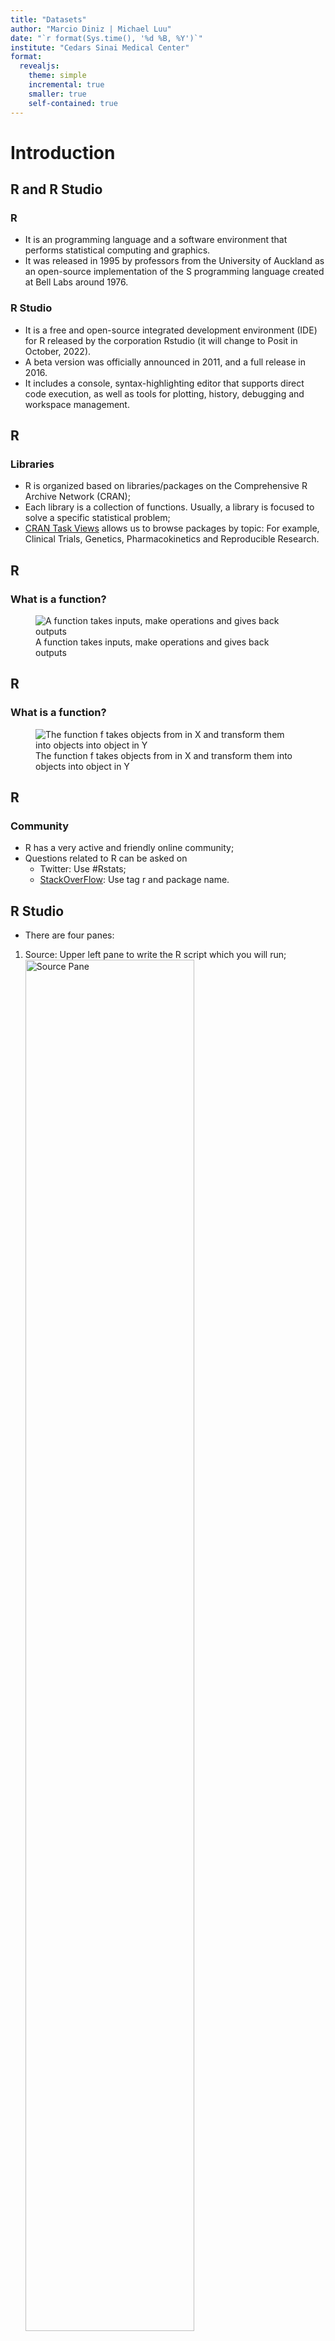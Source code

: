 ```yaml
---
title: "Datasets"
author: "Marcio Diniz | Michael Luu"
date: "`r format(Sys.time(), '%d %B, %Y')`"
institute: "Cedars Sinai Medical Center"
format: 
  revealjs:
    theme: simple
    incremental: true  
    smaller: true
    self-contained: true
---
```


# Introduction

## R and R Studio

### R

-   It is an programming language and a software environment that performs statistical computing and graphics.
-   It was released in 1995 by professors from the University of Auckland as an open-source implementation of the S programming language created at Bell Labs around 1976.

### R Studio

-   It is a free and open-source integrated development environment (IDE) for R released by the corporation Rstudio (it will change to Posit in October, 2022).
-   A beta version was officially announced in 2011, and a full release in 2016.
-   It includes a console, syntax-highlighting editor that supports direct code execution, as well as tools for plotting, history, debugging and workspace management.

## R

### Libraries

-   R is organized based on libraries/packages on the Comprehensive R Archive Network (CRAN);
-   Each library is a collection of functions. Usually, a library is focused to solve a specific statistical problem;
-   [CRAN Task Views](https://cran.r-project.org/web/views/) allows us to browse packages by topic: For example, Clinical Trials, Genetics, Pharmacokinetics and Reproducible Research.

## R

### What is a function?

![A function takes inputs, make operations and gives back outputs](figures/function01.png)

## R

### What is a function?

![The function f takes objects from in X and transform them into objects into object in Y](figures/function02.png)

## R

### Community

-   R has a very active and friendly online community;
-   Questions related to R can be asked on
    -   Twitter: Use #Rstats;
    -   [StackOverFlow](https://stackoverflow.com/): Use tag r and package name.

## R Studio

-   There are four panes:

1.  Source: Upper left pane to write the R script which you will run; ![Source Pane](figures/pane_source){width="75%"}

## R Studio

2.  Console: Lower left pane to show the results of your R script; ![Console Pane](figures/pane_console){width="75%"}

## R Studio

3.  Environment/History/Connections/Tutorial: Upper right pane has two important tabs:

-   Environment: To import datasets and manage all the active objects;
-   History: History of all commands you have run. ![Environment/History/Connections/Tutorial Pane](figures/pane_environment){width="75%"}

## R Studio

4.  Files/Plots/Packages/Help/Viewer: Lower right pane has five important tabs:

-   Files: To show all the files in the Windows directory where R will save the results. You can change the directory, click on ". . .";
-   Plots: When you run code in the Console that creates a plot, the Plots tab will be automatically selected;
-   Packages: This tab allows you to see the list of all the libraries (add-ons to the R code) you have access to, and which are loaded in already;
-   Help: This tab will be automatically selected whenever you run help code in the Console;
-   Viewer: It shows reports generated by R. ![Files/Plots/Packages/Help/Viewer Pane](figures/pane_plot){width="75%"}

## R Studio - Customization

-   You can change the position of the panels: Tools \> Global Options\> Pane Layout.
-   You can change the appearance: Tools \> Global Options \> Appearance

. . .

::: {layout-ncol="2"}
![Appearance](figures/options_appearance.png){width="50%"}

![Pane Layout](figures/options_panels.png){width="50%"}
:::

## R Studio - Projects

-   It makes straightforward to divide your work into multiple projects, each with their own working directory, workspace, history, and source documents.
-   Go to Files \> New Project:

1.  Choose New Directory \> New Project;
2.  Define the Directory name and choose where it will be located;
3.  "Create a git repository" will allow you to control the changes made on your code using [GitHub](https://github.com/) or [Gitlab](https://gitlab.com/). It is great for collaborating and sharing code;

-   Let\`s create our first project!

# Datasets

## Why is important to handle data correctly?

![Do different backups every day you work on your dataset.](figures/phd103003s.png){width="80%"}

## Why is important to handle data correctly?

![Do different backups every day you work on your dataset.](figures/phd122214s.png){width="80%"}

## Why is important to handle data correctly?

-   To avoid to redo work;
-   To reduce the probability to make mistakes;
-   To make the interaction with other researchers more efficient;
-   To make your statistical analysis to be reproducible.

## UppSala Scandal

-   Lönnstedt, O.M. and Eklöv, P., 2016. Environmentally relevant concentrations of microplastic particles influence larval fish ecology. Science, 352(6290), pp.1213-1216.
-   Authors reported experiments showing that fish that ate tiny 'microplastics' grew more slowly and were more likely to be eaten by predators.
-   A group of researchers raised a complaint about the study that not all the data underlying the results were available.
-   The only computer containing the study's raw data was allegedly stolen and no backups existed on another machine or an online repository.
-   Uppsala University investigated those allegations last year and found no evidence of misconduct.
-   The paper was [retracted](http://science.sciencemag.org/content/356/6340/812.1) by the authors.

## Duke Scandal

-   Smoking and carcinoma of the lung. British medical journal. 1950 Sep 30;2(4682):739.
-   Mortality in relation to smoking: ten years' observations of British doctors. British medical journal. 1964 May 30;1(5395):1399.

## Personalized Medicine

-   Aim: Establish whether a patient's genetic make-up can be used to identify therapeutic regimes that would provide better responses.
-   Potti A, Dressman HK, Bild A, Riedel RF, Chan G, Sayer R, Cragun J, Cottrill H, Kelley MJ, Petersen R, Harpole D. Genomic signatures to guide the use of chemotherapeutics. Nature medicine. 2006 Nov 1;12(11):1294-300.
-   Major breakthrough: oncologists could choose the most adequate chemotherapeutic regime based on the cancer patient's insensitivity.

## Keith Baggerly and Kevin Coombes

-   Biostatisticians at MD Anderson Cancer Center;
-   Data that they could not understand;
-   Mislabelled data;
-   Non-reproducible steps of the analysis;
-   Results seems the opposite;
-   Duke researchers did not listen to them and stopped replying them;
-   Medical journals published some communications, but they did not give much attention.

## Clinical Trial

-   Started in 2007 based on Potti's research;
-   Accrued 109 patients;
-   Baggerly KA, Coombes KR. Deriving chemosensitivity from cell lines: Forensic bioinformatics and reproducible research in high-throughput biology. The Annals of Applied Statistics. 2009 Dec 1:1309-34.
-   The trial was suspended by Duke;
-   The final Duke's report was that the data had been subject to modification carried out in a non-random way.

## Reproducible vs Replicable

![Patil P, Peng RD, Leek JT. A visual tool for defining reproducibility and replicability. Nature human behaviour. 2019 Jul;3(7):650-2.](figures/reproducible_replicable.png){widtht="50%"}

# Data Policies

## Nature

-   Authors must deposit their data in an approved data repository as part of the manuscript submission process; manuscripts will not otherwise be sent to review.
-   During the peer-review process, Editors, Editorial Board Members and referees are asked to evaluate whether the data repository(s) selected by the authors is appropriate, and may deem it necessary for authors to archive their data in additional repositories prior to publication.
-   [More details](https://www.nature.com/sdata/policies/data-policies)
-   [Data repositories](https://www.nature.com/sdata/policies/repositories)

## Science

-   Before publication, large data sets (including microarray data, protein or DNA sequences, atomic coordinates or electron microscopy maps for molecular and macromolecular structures, and climate data) must be deposited in an approved database and an accession number or a specific access address must be included in the published paper.
-   After publication, all data and materials necessary to understand, assess, and extend the conclusions of the manuscript must be available to any reader of a Science Journal.
-   [More details](https://www.sciencemag.org/authors/science-journals-editorial-policies)

# What is wrong with this dataset?

## Basic rules to organize data sets

1.  The preferred format are either Excel or .csv;
2.  Do not include Protected health information (any information in the medical record or designated record set that can be used to identify an individual and that was created, used, or disclosed in the course of providing a health care service such as diagnosis or treatment);
3.  Provide a dictionary of variables that describes each variable in more detail and indicates any coding scheme used for categorical variables (e.g., 0 = 'Female'; 1 = 'Male')
4.  Each row should contain all the information for one sample unit (patient, mouse, . . . ). Avoid having multiple rows for the same patient unless the data is collected repeatedly over time;

## Basic rules to organize data sets

5.  Each column (variable) must contain only one piece of information describing the sample unit. If necessary, create new variables;
6.  Use a specific code to indicate missing data (for example, NA);
7.  The first character of a variable name must be an alphabetic character. Subsequent characters can be alphabetic characters, numeric digits, or underscores. Special characters, except for the underscore or dot, are not allowed;
8.  Do not use colors or highlighting to distinguishing patient characteristics. Instead create a column (variable) to indicate the characteristic;

## Basic rules to organize data sets

9.  All notes should be made in a separate column;
10. Outcomes should all be converted to one specific unit and unit measure listed in the variable dictionary rather than in the data;
11. Do not include blank/hidden rows or columns;
12. Do not include calculations and graphics;
13. Variables which are mutually exclusive listed as separate variables should be concatenate into one variable (column);
14. If you have already sent the data to the statistician, but you need to add new information, do not change your previous format. If you have to add new variables, add the news variables in columns after the existing ones.

# What does R expect when importing a dataset?

## Dataset formats

-   R expects a rectangle dataset with n rows and p columns.

. . .

### Wide

-   Each row is a subject;
-   Each column is a different variable with its first row labeled with the variable name.

### Long

-   A subject can have more than one row;
-   Each column still is a variable, but there is one variable indicating the repeated measures.

## Why does the data format matter?

-   R sometimes require data in different formats to plot data and perform tests of hypotheses.

. . .

::: {layout-ncol="2"}
![Long format](figures/long_format.png){width="75%"}

![Wide format](figures/wide_format.png){width="75%"}
:::

## Importing datasets

1.  Go to Environment tab and click on 'Import Dataset';
2.  Choose the dataset file;
3.  Choose the name of the dataset and the missing data code;
4.  The dataset can be open either clicking on its name in the Environment tab or typing its name in the Console.

. . .

![Environment tab](figures/importing_datasets.png)

## Storing your code

-   Any code that we run in the console goes to the History tab.
-   We should always store our code in a R-Script or Quarto report.

. . .

![History tab](figures/importing_datasets.png)

## R-scripts and Quarto documents

::: columns
::: {.column width="40%"}
![](figures/rscript_quarto.png)
:::

::: {.column width="60%"}
### R Scripts

-   An R script is simply a text file containing the same commands that you would enter on the command line of R;
-   It can be organized within sections: Ctrl + Shift + R;
-   It is often used for scientific programming and more complex data analysis.

### R-MarkDown documents

-   It is a self-contained document weaving together narrative text and code to produce elegantly formatted reports;
-   It is used for data analyses as it is **reproducible**.
-   R code chunks are created: Ctrl + Alt + I;

### Quarto documents

-   It is an extension from R-Markdown documents to multiple languages;
-   More details about Quarto [here](https://quarto.org/).
:::
:::

# R-Markdown / Quarto

## R-Markdown / Quarto

-   R-Markdown / Quarto embodies the idea of 'literate programming' from computer scientist **Donald Knuth**, where you should think of programs as 'works of literature'.

-   This idea is an effort that pushes to blend your literature (text) and your program (code) together, where we can read from top to bottom.

-   As an investigator, you are a story teller with your data

    -   With R-Markdown / Quarto, we can incorporate code in your narrative while maintaining reproducibility

-   When to use R-Markdown / Quarto vs R Scripts

    -   Everyone has their own style, and there's no 'right way' or 'wrong way'

    -   In this course we will be promoting the use of R-Markdown / Quarto

    -   R Scripts are typically used when we don't need to incorporate narrative text in our code

        -   e.g. we have a script (program) that performs a specific function like cleaning or processing our data

    -   R-Markdown / Quarto is typically used when we want to form a narrative about our code and results

        -   e.g. We run a statistical test, and now we want to explain what it means and its implications within the same document

## R-Markdown / Quarto

::: {style="fig-align: center; width: 80%; margin: auto"}
![](figures/reproducibility_court.png)
:::

## R-Markdown / Quarto

::: columns
::: {.column width="30%"}
![](images/paste-62B72932.png)
:::

::: {.column width="50%"}
-   We can create a **Quarto Document** by clicking on the plus symbol on the top left corner of Rstudio

-   We can then next select the **Quarto Document**
:::
:::

## R-Markdown / Quarto

::: columns
::: {.column width="50%"}
![](images/paste-B6DABE88.png)
:::

::: {.column width="50%"}
-   A new window will open, where we can define the parameters of the **Quarto Document**

-   Quarto supports outputs such as **HTML**, **PDF**, and **WORD**

-   For the purpose of this class we will focus on **HTML** outputs

-   Feel free to include a title for your document as well as your name as the author

-   Please keep Engine as **Knitr**

-   Please leave **'Use visual markdown editor'** unchecked for now

-   **ALL PARAMETERS CAN BE CHANGED LATER!**
:::
:::

## R-Markdown / Quarto

![](images/paste-F0BC659B.png){fig-align="center"}

-   Great! You now have your very first **Quarto Document**

-   This is currently the 'Source' view of the quarto document

## R-Markdown / Quarto

![](images/paste-AEC2779C.png){fig-align="center"}

-   Rstudio also has a 'Visual' editor that we can switch between that is more akin to Microsoft Word

-   **Everything done in the visual editor gets translated to source (Code), and you can switch between them at any time.**

## R-Markdown / Quarto

![](images/paste-4F5F8953.png){fig-align="center"}

-   This section is considered the 'YAML'

-   Within this section, you can customize certain parameters of the document such as the **title, author,** and **format**

## R-Markdown / Quarto

![](images/paste-D8CA7021.png){fig-align="center"}

-   Inside this section everything will be interpreted as plain text or **Markup** which is another formatting language

## R-Markdown / Quarto

![](images/paste-77CEE01E.png){fig-align="center"}

-   Everything inside the shaded section is called a 'code chunk'

-   Everything inside this section is interpreted as R code

## R-Markdown / Quarto

![](images/paste-56EDC307.png){fig-align="center"}

-   This is the **Render** button. This button will render the current document into an html output

## R-Markdown / Quarto

![](images/paste-9F44C65C.png){fig-align="center"}

## R-Markdown / Quarto

We won't have the opportunity to go into great depth outside of the basics in report generation, however you can learn more about the capabilities of R markdown from this book.

::: {style="fig-align: center; width: 30%; margin: auto"}
![](figures/rmarkdown-definitive-guide.png)
:::

::: aside
-   <https://bookdown.org/yihui/rmarkdown/>
:::

## R-Markdown / Quarto

::: {style="fig-align: center; width: 60%; margin: auto"}
![](figures/rmarkdown-cheatsheet.PNG)
:::

::: aside
-   <https://github.com/rstudio/cheatsheets/raw/main/rmarkdown-2.0.pdf>
:::

## R-Markdown / Quarto

::: {style="fig-align: center; width: 60%; margin: auto"}
![](images/paste-276BA362.png)
:::

::: aside
-   <https://quarto.org/docs/gallery/>
:::
